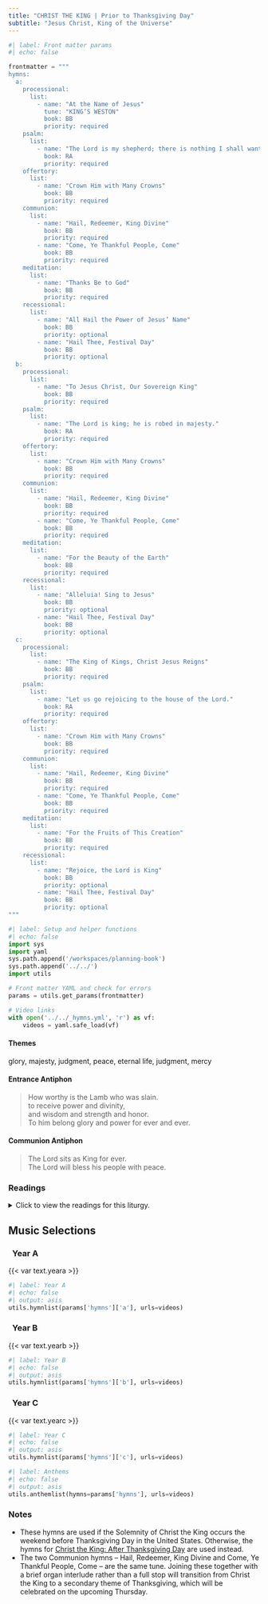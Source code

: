 ```yaml
---
title: "CHRIST THE KING | Prior to Thanksgiving Day"
subtitle: "Jesus Christ, King of the Universe"
---
```


```python
#| label: Front matter params
#| echo: false

frontmatter = """
hymns:
  a:
    processional:
      list:
        - name: "At the Name of Jesus"
          tune: "KING’S WESTON"
          book: BB
          priority: required
    psalm:
      list:
        - name: "The Lord is my shepherd; there is nothing I shall want."
          book: RA
          priority: required
    offertory:
      list:
        - name: "Crown Him with Many Crowns"
          book: BB
          priority: required
    communion:
      list:
        - name: "Hail, Redeemer, King Divine"
          book: BB
          priority: required
        - name: "Come, Ye Thankful People, Come"
          book: BB
          priority: required
    meditation:
      list:
        - name: "Thanks Be to God"
          book: BB
          priority: required
    recessional:
      list:
        - name: "All Hail the Power of Jesus’ Name"
          book: BB
          priority: optional
        - name: "Hail Thee, Festival Day"
          book: BB
          priority: optional
  b:
    processional:
      list:
        - name: "To Jesus Christ, Our Sovereign King"
          book: BB
          priority: required
    psalm:
      list:
        - name: "The Lord is king; he is robed in majesty."
          book: RA
          priority: required
    offertory:
      list:
        - name: "Crown Him with Many Crowns"
          book: BB
          priority: required
    communion:
      list:
        - name: "Hail, Redeemer, King Divine"
          book: BB
          priority: required
        - name: "Come, Ye Thankful People, Come"
          book: BB
          priority: required
    meditation:
      list:
        - name: "For the Beauty of the Earth"
          book: BB
          priority: required
    recessional:
      list:
        - name: "Alleluia! Sing to Jesus"
          book: BB
          priority: optional
        - name: "Hail Thee, Festival Day"
          book: BB
          priority: optional
  c:
    processional:
      list:
        - name: "The King of Kings, Christ Jesus Reigns"
          book: BB
          priority: required
    psalm:
      list:
        - name: "Let us go rejoicing to the house of the Lord."
          book: RA
          priority: required
    offertory:
      list:
        - name: "Crown Him with Many Crowns"
          book: BB
          priority: required
    communion:
      list:
        - name: "Hail, Redeemer, King Divine"
          book: BB
          priority: required
        - name: "Come, Ye Thankful People, Come"
          book: BB
          priority: required
    meditation:
      list:
        - name: "For the Fruits of This Creation"
          book: BB
          priority: required
    recessional:
      list:
        - name: "Rejoice, the Lord is King"
          book: BB
          priority: optional
        - name: "Hail Thee, Festival Day"
          book: BB
          priority: optional
"""
```

```python
#| label: Setup and helper functions
#| echo: false
import sys
import yaml
sys.path.append('/workspaces/planning-book')
sys.path.append('../../')
import utils

# Front matter YAML and check for errors
params = utils.get_params(frontmatter)

# Video links
with open('../../_hymns.yml', 'r') as vf:
    videos = yaml.safe_load(vf)
```

:::  {.red}
#### **Themes**
:::

glory, majesty, judgment, peace, eternal life, judgment, mercy

:::  {.red}
#### **Entrance Antiphon**
:::

> How worthy is the Lamb who was slain.  
> to receive power and divinity,  
> and wisdom and strength and honor.  
> To him belong glory and power for ever and ever.  

:::  {.red}
#### **Communion Antiphon**
:::

> The Lord sits as King for ever.  
> The Lord will bless his people with peace.  

:::: {.content-visible when-format="html"}
::: {.red}
### Readings
:::

<details>
  <summary>Click to view the readings for this liturgy.</summary>

::: {.red}
### &nbsp; Year A

#### First Reading [Ezekiel 34:11-12, 15-17]{style="float:right" .small}
:::

Thus says the Lord GOD:  
I myself will look after and tend my sheep.  
As a shepherd tends his flock  
when he finds himself among his scattered sheep,  
so will I tend my sheep.  
I will rescue them from every place where they were scattered  
when it was cloudy and dark.  
I myself will pasture my sheep;  
I myself will give them rest, says the Lord GOD.  
The lost I will seek out,  
the strayed I will bring back,  
the injured I will bind up,  
the sick I will heal,  
but the sleek and the strong I will destroy,  
shepherding them rightly.  

As for you, my sheep, says the Lord GOD,  
I will judge between one sheep and another,  
between rams and goats.  

***

::: {.red}
#### Responsorial Psalm [Psalm 23:1-2, 2-3, 5-6]{style="float:right" .small}
:::

**[℟.]{.red}** **The Lord is my shepherd; there is nothing I shall want.**  

The LORD is my shepherd; I shall not want.  
In verdant pastures he gives me repose. **[℟.]{.red}**  

Beside restful waters he leads me;  
he refreshes my soul.  
He guides me in right paths  
for his name's sake. **[℟.]{.red}**  

You spread the table before me  
in the sight of my foes;  
you anoint my head with oil;  
my cup overflows. **[℟.]{.red}**  

Only goodness and kindness follow me  
all the days of my life;  
and I shall dwell in the house of the LORD  
for years to come. **[℟.]{.red}**  

***

::: {.red}
#### Second Reading [1 Corinthians 15:20-26, 28]{style="float:right" .small}
:::

Brothers and sisters:  
Christ has been raised from the dead,  
the firstfruits of those who have fallen asleep.  
For since death came through man,  
the resurrection of the dead came also through man.  
For just as in Adam all die,  
so too in Christ shall all be brought to life,  
but each one in proper order:  
Christ the firstfruits;  
then, at his coming, those who belong to Christ;  
then comes the end,  
when he hands over the kingdom to his God and Father,  
when he has destroyed every sovereignty  
and every authority and power.  
For he must reign until he has put all his enemies under his feet.  
The last enemy to be destroyed is death.  
When everything is subjected to him,  
then the Son himself will also be subjected  
to the one who subjected everything to him,  
so that God may be all in all.  

***

::: {.red}
#### Gospel Acclamation [Mark 11:9, 10]{style="float:right" .small}
:::

**[℟.]{.red}** **Alleluia, alleluia.**  
Blessed is he who comes in the name of the Lord!  
Blessed is the kingdom of our father David that is to come! **[℟.]{.red}**  

***

::: {.red}
#### Gospel [Matthew 25:31-46]{style="float:right" .small}
:::

Jesus said to his disciples:  
"When the Son of Man comes in his glory,  
and all the angels with him,  
he will sit upon his glorious throne,  
and all the nations will be assembled before him.  
And he will separate them one from another,  
as a shepherd separates the sheep from the goats.  
He will place the sheep on his right and the goats on his left.  
Then the king will say to those on his right,  
'Come, you who are blessed by my Father.  
Inherit the kingdom prepared for you from the foundation of the world.  
For I was hungry and you gave me food,  
I was thirsty and you gave me drink,  
a stranger and you welcomed me,  
naked and you clothed me,  
ill and you cared for me,  
in prison and you visited me.'  
Then the righteous will answer him and say,  
'Lord, when did we see you hungry and feed you,  
or thirsty and give you drink?  
When did we see you a stranger and welcome you,  
or naked and clothe you?  
When did we see you ill or in prison, and visit you?'  
And the king will say to them in reply,  
'Amen, I say to you, whatever you did  
for one of the least brothers of mine, you did for me.'  
Then he will say to those on his left,  
'Depart from me, you accursed,  
into the eternal fire prepared for the devil and his angels.  
For I was hungry and you gave me no food,  
I was thirsty and you gave me no drink,  
a stranger and you gave me no welcome,  
naked and you gave me no clothing,  
ill and in prison, and you did not care for me.'  
Then they will answer and say,  
'Lord, when did we see you hungry or thirsty  
or a stranger or naked or ill or in prison,  
and not minister to your needs?'  
He will answer them, 'Amen, I say to you,  
what you did not do for one of these least ones,  
you did not do for me.'  
And these will go off to eternal punishment,  
but the righteous to eternal life."  

::: {.centered}
{{< var symbols.cross >}} &nbsp; {{< var symbols.cross >}} &nbsp; {{< var symbols.cross >}}
:::

::: {.red}
### &nbsp; Year B

#### First Reading [Daniel 7:13-14]{style="float:right" .small}
:::

As the visions during the night continued, I saw  
&emsp; one like a Son of man coming,  
&emsp; &emsp; on the clouds of heaven;  
&emsp; when he reached the Ancient One  
&emsp; &emsp; and was presented before him,  
&emsp; the one like a Son of man received dominion, glory, and kingship;  
&emsp; &emsp; all peoples, nations, and languages serve him.  
&emsp; His dominion is an everlasting dominion  
&emsp; &emsp; that shall not be taken away,  
&emsp; &emsp; his kingship shall not be destroyed.  

***

::: {.red}
#### Responsorial Psalm [Psalm 93:1, 1-2, 5]{style="float:right" .small}
:::

**[℟.]{.red}** **The Lord is king; he is robed in majesty.**  

The LORD is king, in splendor robed;  
&emsp; robed is the LORD and girt about with strength. **[℟.]{.red}**  

And he has made the world firm,  
&emsp; not to be moved.  
Your throne stands firm from of old;  
&emsp; from everlasting you are, O LORD. **[℟.]{.red}**  

Your decrees are worthy of trust indeed;  
&emsp; holiness befits your house,  
&emsp; O LORD, for length of days. **[℟.]{.red}**  

***

::: {.red}
#### Second Reading [Revelation 1:5-8]{style="float:right" .small}
:::

Jesus Christ is the faithful witness,  
the firstborn of the dead and ruler of the kings of the earth.  
To him who loves us and has freed us from our sins by his blood,  
who has made us into a kingdom, priests for his God and Father,  
to him be glory and power forever and ever. Amen.  
Behold, he is coming amid the clouds,  
and every eye will see him,  
even those who pierced him.  
All the peoples of the earth will lament him.  
Yes. Amen.  

"I am the Alpha and the Omega," says the Lord God,  
"the one who is and who was and who is to come, the almighty."  

***

::: {.red}
#### Gospel Acclamation [Mark 11:9, 10]{style="float:right" .small}
:::

**[℟.]{.red}** **Alleluia, alleluia.**  
Blessed is he who comes in the name of the Lord!  
Blessed is the kingdom of our father David that is to come! **[℟.]{.red}**  

***

::: {.red}
#### Gospel [John 18:33b-37]{style="float:right" .small}
:::

Pilate said to Jesus,  
"Are you the King of the Jews?"  
Jesus answered, "Do you say this on your own  
or have others told you about me?"  
Pilate answered, "I am not a Jew, am I?  
Your own nation and the chief priests handed you over to me.  
What have you done?"  
Jesus answered, "My kingdom does not belong to this world.  
If my kingdom did belong to this world,  
my attendants would be fighting  
to keep me from being handed over to the Jews.  
But as it is, my kingdom is not here."  
So Pilate said to him, "Then you are a king?"  
Jesus answered, "You say I am a king.  
For this I was born and for this I came into the world,  
to testify to the truth.  
Everyone who belongs to the truth listens to my voice."  

::: {.centered}
{{< var symbols.cross >}} &nbsp; {{< var symbols.cross >}} &nbsp; {{< var symbols.cross >}}
:::

::: {.red}
### &nbsp; Year C

#### First Reading [2 Samuel 5:1-3]{style="float:right" .small}
:::

In those days, all the tribes of Israel came to David in Hebron and said:  
"Here we are, your bone and your flesh.  
In days past, when Saul was our king,  
it was you who led the Israelites out and brought them back.  
And the LORD said to you,  
'You shall shepherd my people Israel  
and shall be commander of Israel.'"  
When all the elders of Israel came to David in Hebron,  
King David made an agreement with them there before the LORD,  
and they anointed him king of Israel.  

***

::: {.red}
#### Responsorial Psalm [Psalm 122:1-2, 3-4, 4-5]{style="float:right" .small}
:::

**[℟.]{.red}** **Let us go rejoicing to the house of the Lord.**  

I rejoiced because they said to me,  
"We will go up to the house of the LORD."  
And now we have set foot  
within your gates, O Jerusalem. **[℟.]{.red}**  

Jerusalem, built as a city  
with compact unity.  
To it the tribes go up,  
the tribes of the LORD. **[℟.]{.red}**  

According to the decree for Israel,  
to give thanks to the name of the LORD.  
In it are set up judgment seats,  
seats for the house of David. **[℟.]{.red}**  

***

::: {.red}
#### Second Reading [Colossians 1:12-20]{style="float:right" .small}
:::

Brothers and sisters:  
Let us give thanks to the Father,  
who has made you fit to share  
in the inheritance of the holy ones in light.  
He delivered us from the power of darkness  
and transferred us to the kingdom of his beloved Son,  
in whom we have redemption, the forgiveness of sins.  

He is the image of the invisible God,  
the firstborn of all creation.  
For in him were created all things in heaven and on earth,  
the visible and the invisible,  
whether thrones or dominions or principalities or powers;  
all things were created through him and for him.  
He is before all things,  
and in him all things hold together.  
He is the head of the body, the church.  
He is the beginning, the firstborn from the dead,  
that in all things he himself might be preeminent.  
For in him all the fullness was pleased to dwell,  
and through him to reconcile all things for him,  
making peace by the blood of his cross  
through him, whether those on earth or those in heaven.  

***

::: {.red}
#### Gospel Acclamation [Mark 11:9, 10]{style="float:right" .small}
:::

**[℟.]{.red}** **Alleluia, alleluia.**  
Blessed is he who comes in the name of the Lord!  
Blessed is the kingdom of our father David that is to come! **[℟.]{.red}**  

***

::: {.red}
#### Gospel [Luke 23:35-43]{style="float:right" .small}
:::

The rulers sneered at Jesus and said,  
"He saved others, let him save himself  
if he is the chosen one, the Christ of God."  
Even the soldiers jeered at him.  
As they approached to offer him wine they called out,  
"If you are King of the Jews, save yourself."  
Above him there was an inscription that read,  
"This is the King of the Jews."  

Now one of the criminals hanging there reviled Jesus, saying,  
"Are you not the Christ?  
Save yourself and us."  
The other, however, rebuking him, said in reply,  
"Have you no fear of God,  
for you are subject to the same condemnation?  
And indeed, we have been condemned justly,  
for the sentence we received corresponds to our crimes,  
but this man has done nothing criminal."  
Then he said,  
"Jesus, remember me when you come into your kingdom."  
He replied to him,  
"Amen, I say to you,  
today you will be with me in Paradise."  

::: {.centered}
{{< var symbols.cross >}} &nbsp; {{< var symbols.cross >}} &nbsp; {{< var symbols.cross >}}
:::

</details>
::::

::: {.red}
## Music Selections
:::

::: {.titlered}
### &nbsp; Year A
:::
{{< var text.yeara >}}

```python
#| label: Year A
#| echo: false
#| output: asis
utils.hymnlist(params['hymns']['a'], urls=videos)
```

::: {.titlered}
### &nbsp; Year B
:::
{{< var text.yearb >}}

```python
#| label: Year B
#| echo: false
#| output: asis
utils.hymnlist(params['hymns']['b'], urls=videos)
```

::: {.titlered}
### &nbsp; Year C
:::
{{< var text.yearc >}}

```python
#| label: Year C
#| echo: false
#| output: asis
utils.hymnlist(params['hymns']['c'], urls=videos)
```


```python
#| label: Anthems
#| echo: false
#| output: asis
utils.anthemlist(hymns=params['hymns'], urls=videos)
```

::: {.red}
### Notes
:::

* These hymns are used if the Solemnity of Christ the King occurs the
weekend before Thanksgiving Day in the United States. Otherwise, the
hymns for [Christ the King: After Thanksgiving Day](christ-the-king-after-thanksgiving.qmd) are used instead.
* The two Communion hymns – Hail, Redeemer, King Divine and
Come, Ye Thankful People, Come – are the same tune. Joining
these together with a brief organ interlude rather than a full stop will transition from Christ the King to a secondary theme of Thanksgiving, which will be celebrated on the upcoming Thursday.